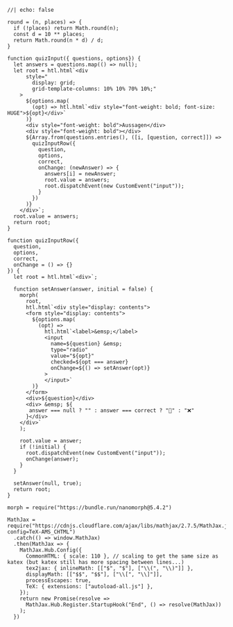 

```ojs
//| echo: false

round = (n, places) => {
  if (!places) return Math.round(n);
  const d = 10 ** places;
  return Math.round(n * d) / d;
}

function quizInput({ questions, options}) {
  let answers = questions.map(() => null);
  let root = htl.html`<div
      style="
        display: grid;
        grid-template-columns: 10% 10% 70% 10%;"
    >
      ${options.map(
        (opt) => htl.html`<div style="font-weight: bold; font-size: HUGE">${opt}</div>`
      )}
      <div style="font-weight: bold">Aussagen</div>
      <div style="font-weight: bold"></div>
      ${Array.from(questions.entries(), ([i, [question, correct]]) =>
        quizInputRow({
          question,
          options,
          correct,
          onChange: (newAnswer) => {
            answers[i] = newAnswer;
            root.value = answers;
            root.dispatchEvent(new CustomEvent("input"));
          }
        })
      )}
    </div>`;
  root.value = answers;
  return root;
}

function quizInputRow({
  question,
  options,
  correct,
  onChange = () => {}
}) {
  let root = htl.html`<div>`;

  function setAnswer(answer, initial = false) {
    morph(
      root,
      htl.html`<div style="display: contents"> 
      <form style="display: contents">
        ${options.map(
          (opt) =>
            htl.html`<label>&emsp;</label> 
            <input  
              name=${question} &emsp;
              type="radio"
              value="${opt}"
              checked=${opt === answer}
              onChange=${() => setAnswer(opt)}
            >
            </input>`
        )}
      </form>
      <div>${question}</div>
      <div> &emsp; ${
       answer === null ? "" : answer === correct ? "💚" : "❌"
      }</div>
    </div>`
    );

    root.value = answer;
    if (!initial) {
      root.dispatchEvent(new CustomEvent("input"));
      onChange(answer);
    }
  }

  setAnswer(null, true);
  return root;
}

morph = require("https://bundle.run/nanomorph@5.4.2")

MathJax = require("https://cdnjs.cloudflare.com/ajax/libs/mathjax/2.7.5/MathJax.js?config=TeX-AMS_CHTML")
  .catch(() => window.MathJax)
  .then(MathJax => {
    MathJax.Hub.Config({
      CommonHTML: { scale: 110 }, // scaling to get the same size as katex (but katex still has more spacing between lines...)
      tex2jax: { inlineMath: [["$", "$"], ["\\(", "\\)"]] },
      displayMath: [["$$", "$$"], ["\\[", "\\]"]],
      processEscapes: true,
      TeX: { extensions: ["autoload-all.js"] },
    });
    return new Promise(resolve =>
      MathJax.Hub.Register.StartupHook("End", () => resolve(MathJax))
    );
  })
```
